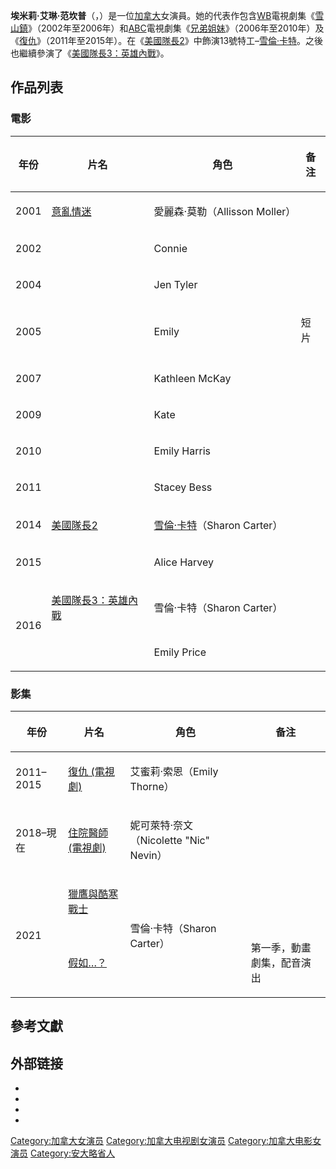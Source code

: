 {{多個問題|
{{request translation|en}}
{{blpsources|time=2015-12-26T11:33:41+00:00}}
{{expand|time=2015-12-26T11:33:41+00:00}}
}}
{{noteTA
|T=zh-cn:埃米莉·范坎普;zh-hant:艾蜜莉·芬凱普;
|1=zh-cn:埃米莉;zh-hant:艾蜜莉;
|2=zh-cn:范坎普;zh-hant:芬凱普;
|3=zh-cn:莎伦·卡特;zh-tw:雪倫·卡特;zh-hk:莎朗·卡達;
}}
{{infobox person
| name = 艾蜜莉.芬凱普<br>Emily VanCamp
| image = Emily VanCamp by Gage Skidmore.jpg
| caption = 芬凱普（2013年）
| alt =
| birth_name = Emily Irene VanCamp
| birth_date = {{birth date and age|mf=yes|1986|5|12}}<ref>{{cite news|title=Monitor|newspaper=[[Entertainment_Weekly|Entertainment Weekly]]|publisher=[[Time_Inc.|Time Inc.]]|date=May 18, 2012|issue=1207|page=29}}</ref>
| birth_place = [[加拿大|加拿大]][[安大略省|安大略省]][[佩里港|佩里港]]<ref>{{cite web|url=http://www.starpulse.com/Actresses/VanCamp,_Emily/ |title=Emily VanCamp Pictures, Biography, Filmography, News, Great Film Moments, Videos |publisher=Starpulse.com |date= |accessdate=2013-03-28}}</ref>
| residence =
| othername =
| language = [[英語|英語]]，[[法語|法語]]
| occupation = 女演員
| years_active = 2000年迄今
| known_for =
| partner =
| website =
}}

'''埃米莉·艾琳·范坎普'''（{{lang-en|Emily Irene VanCamp}}，{{bd|1986年|5月12日|||catIdx=VanCamp}}）是一位[[加拿大|加拿大]]女演員。她的代表作包含[[WB電視網|WB]]電視劇集《[[雪山鎮_(電視劇)|雪山鎮]]》（2002年至2006年）和[[美國廣播公司|ABC]]電視劇集《[[兄弟姐妹_(美国电视剧)|兄弟姐妹]]》（2006年至2010年）及《[[復仇_(電視劇)|復仇]]》（2011年至2015年）。在《[[美國隊長2：酷寒戰士|美國隊長2]]》中飾演13號特工–[[雪倫·卡特|雪倫·卡特]]。之後也繼續參演了《[[美國隊長3：英雄內戰|美國隊長3：英雄內戰]]》。

==作品列表==
=== 電影 ===
{| class="wikitable sortable"
|-
! 年份
! 片名
! 角色
! class="unsortable" | 备注
|-
| 2001
| [[意亂情迷_(2001年電影)|意亂情迷]]
|   愛麗森·莫勒（Allisson Moller）
|  
|-
| 2002
| {{link-en|危機上身|No Good Deed (2002 film)}}
|  Connie
|
|-
| 2004
| {{link-en|忠誠與背叛|A Different Loyalty}}
|  Jen Tyler	
|
|-
| rowspan=2|2005
| {{link-en|剎靈|Rings (2005 film)}}
|  rowspan=2|Emily
| 短片
|-
| {{link-en|剎靈|The Ring Two}}
|
|-
| 2007
| {{link-en|黑色愛爾蘭|Black Irish (film)}}
|  Kathleen McKay
|
|-
| 2009
| {{link-en|絕命帶原者|Carriers (film)}}
|  Kate
|
|-
| 2010
| {{link-en|諾曼 (電影)|Norman (film)}}
|  Emily Harris
|
|-
| 2011
| {{link-en|貧民窟教室|Beyond the Blackboard}}
|  Stacey Bess
|
|-
| 2014
| [[美國隊長2：酷寒戰士|美國隊長2]]
|  [[雪倫·卡特|雪倫·卡特]]（Sharon Carter）
|
|-
| 2015
| {{link-en|書寫人生|The Girl in the Book}}
|  Alice Harvey
|
|-
| rowspan="2"| 2016
| [[美國隊長3：英雄內戰|美國隊長3：英雄內戰]]
|  雪倫·卡特（Sharon Carter）
|
|-
| {{link-en|界線|Boundaries (2016 film)}}
|  Emily Price
|
|}

=== 影集 ===
{| class="wikitable sortable"
|-
! 年份
! 片名
! 角色
! class="unsortable" | 备注
|-
| 2011–2015
| [[復仇_(電視劇)|復仇 (電視劇)]]
|艾蜜莉·索恩（Emily Thorne）
|
|-
| 2018–現在
| [[住院醫師_(電視劇)|住院醫師 (電視劇)]]
|妮可萊特·奈文（Nicolette "Nic" Nevin）
|
|-
| rowspan=2|2021
| [[獵鷹與酷寒戰士|獵鷹與酷寒戰士]]
| rowspan=2|雪倫·卡特（Sharon Carter）
| 
|-
|[[假如…？|假如…？]]
|第一季，動畫劇集，配音演出
|}

==參考文獻==
{{reflist}}

== 外部链接 ==
* {{IMDb name|0885840}}
* {{Twitter|EmilyVanCamp}}
* {{facebook|Emily-Vancamp-Emily-Thorne-253871311405350}}
* {{instagram|emilyvancamp}}

{{Authority control}}
{{DEFAULTSORT: VanCamp, Emily Irene}}
[[Category:加拿大女演员|Category:加拿大女演员]]
[[Category:加拿大电视剧女演员|Category:加拿大电视剧女演员]]
[[Category:加拿大电影女演员|Category:加拿大电影女演员]]
[[Category:安大略省人|Category:安大略省人]]